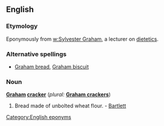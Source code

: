 ==English==

===Etymology===
Eponymously from [[w:Sylvester Graham]], a lecturer on [[dietetics]].

===Alternative spellings===
* [[Graham bread]], [[Graham biscuit]]

===Noun===
'''[[Graham]] [[cracker]]'''  (''plural:'' '''[[Graham crackers]]''')

# {{US}} Bread made of unbolted wheat flour. - [[Bartlett]]

[[Category:English eponyms]]